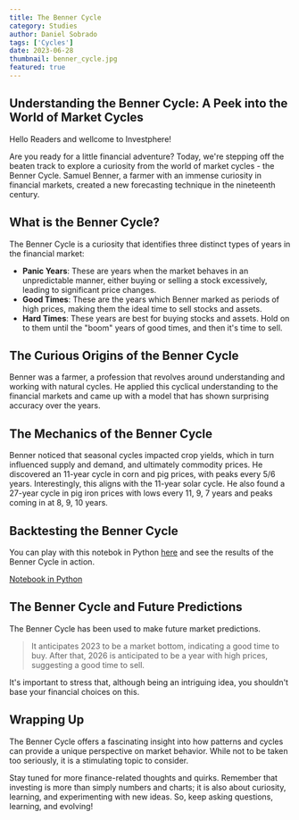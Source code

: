 ```yaml
---
title: The Benner Cycle
category: Studies
author: Daniel Sobrado
tags: ['Cycles']
date: 2023-06-28
thumbnail: benner_cycle.jpg
featured: true
---
```

## Understanding the Benner Cycle: A Peek into the World of Market Cycles

Hello Readers and wellcome to Investphere!

Are you ready for a little financial adventure? Today, we're stepping off the beaten track to explore a curiosity from the world of market cycles - the Benner Cycle. Samuel Benner, a farmer with an immense curiosity in financial markets, created a new forecasting technique in the nineteenth century. 

## What is the Benner Cycle?

The Benner Cycle is a curiosity that identifies three distinct types of years in the financial market:

* **Panic Years**: These are years when the market behaves in an unpredictable manner, either buying or selling a stock excessively, leading to significant price changes.
* **Good Times**: These are the years which Benner marked as periods of high prices, making them the ideal time to sell stocks and assets.
* **Hard Times**: These years are best for buying stocks and assets. Hold on to them until the "boom" years of good times, and then it's time to sell.

## The Curious Origins of the Benner Cycle

Benner was a farmer, a profession that revolves around understanding and working with natural cycles. He applied this cyclical understanding to the financial markets and came up with a model that has shown surprising accuracy over the years.

## The Mechanics of the Benner Cycle

Benner noticed that seasonal cycles impacted crop yields, which in turn influenced supply and demand, and ultimately commodity prices. He discovered an 11-year cycle in corn and pig prices, with peaks every 5/6 years. Interestingly, this aligns with the 11-year solar cycle. He also found a 27-year cycle in pig iron prices with lows every 11, 9, 7 years and peaks coming in at 8, 9, 10 years.

## Backtesting the Benner Cycle

You can play with this notebok in Python [here](https://github.com/danielsobrado/notebooks_invest/blob/master/cycles/Benner%20Cycle.ipynb) and see the results of the Benner Cycle in action. 

[Notebook in Python](https://i.imgur.com/Y4ixLyd.png)

## The Benner Cycle and Future Predictions

The Benner Cycle has been used to make future market predictions. 

> It anticipates 2023 to be a market bottom, indicating a good time to buy. After that, 2026 is anticipated to be a year with high prices, suggesting a good time to sell.

It's important to stress that, although being an intriguing idea, you shouldn't base your financial choices on this. 

## Wrapping Up

The Benner Cycle offers a fascinating insight into how patterns and cycles can provide a unique perspective on market behavior. While not to be taken too seriously, it is a stimulating topic to consider.

Stay tuned for more finance-related thoughts and quirks. Remember that investing is more than simply numbers and charts; it is also about curiosity, learning, and experimenting with new ideas. So, keep asking questions, learning, and evolving!

